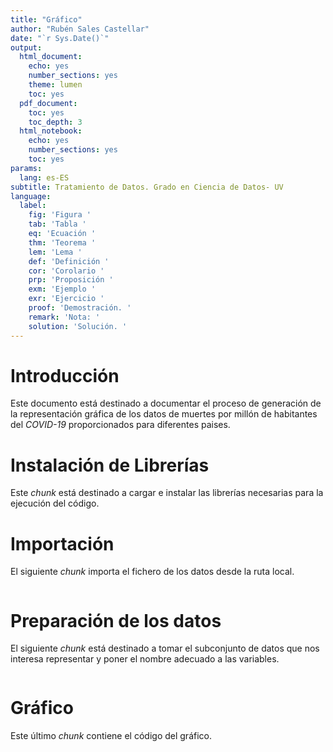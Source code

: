 ```yaml
---
title: "Gráfico"
author: "Rubén Sales Castellar"
date: "`r Sys.Date()`"
output:
  html_document:
    echo: yes
    number_sections: yes
    theme: lumen
    toc: yes
  pdf_document:
    toc: yes
    toc_depth: 3
  html_notebook:
    echo: yes
    number_sections: yes
    toc: yes
params:
  lang: es-ES
subtitle: Tratamiento de Datos. Grado en Ciencia de Datos- UV
language:
  label:
    fig: 'Figura '
    tab: 'Tabla '
    eq: 'Ecuación '
    thm: 'Teorema '
    lem: 'Lema '
    def: 'Definición '
    cor: 'Corolario '
    prp: 'Proposición '
    exm: 'Ejemplo '
    exr: 'Ejercicio '
    proof: 'Demostración. '
    remark: 'Nota: '
    solution: 'Solución. '
---
```


# Introducción

Este documento está destinado a documentar el proceso de generación de la representación gráfica de los datos de muertes por millón de habitantes del *COVID-19* proporcionados para diferentes paises.

# Instalación de Librerías

Este *chunk* está destinado a cargar e instalar las librerías necesarias para la ejecución del código.

# Importación

El siguiente *chunk* importa el fichero de los datos desde la ruta local.

```r

```

# Preparación de los datos

El siguiente *chunk* está destinado a tomar el subconjunto de datos que nos interesa representar y poner el nombre adecuado a las variables.

```r

```

# Gráfico

Este último *chunk* contiene el código del gráfico.

```r

```
